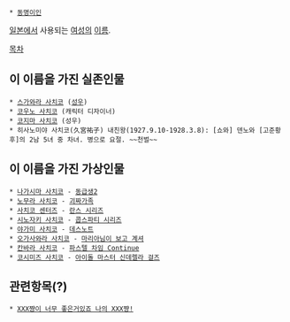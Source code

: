  * [[동명이인]]

[[일본]]에서 사용되는 [[여성]]의 [[이름]].

[[목차]]
== 이 이름을 가진 실존인물 ==
 * [[스가와라 사치코]] ([[성우]])
 * [[코우노 사치코]] (캐릭터 디자이너)
 * [[코지마 사치코]] (성우)
 * 히사노미야 사치코(久宮祐子) 내친왕(1927.9.10-1928.3.8): [쇼와] 덴노와 [고준황후]의 2남 5녀 중 차녀. 병으로 요절. ~~천벌~~
== 이 이름을 가진 가상인물 ==
 * [[나가시마 사치코]] - [[동급생2]]
 * [[노무라 사치코]] - [[괴짜가족]]
 * [[사치코 센터즈]] - [[란스 시리즈]]
 * [[시노자키 사치코]] - [[콥스파티 시리즈]]
 * [[야가미 사치코]] - [[데스노트]]
 * [[오가사와라 사치코]] - [[마리아님이 보고 계셔]]
 * [[칸바라 사치코]] - [[파스텔 차임 Continue]]
 * [[코시미즈 사치코]] - [[아이돌 마스터 신데렐라 걸즈]]
== 관련항목(?) ==
 * [[XXX쨩이 너무 좋은거있죠 나의 XXX쨩!]]
